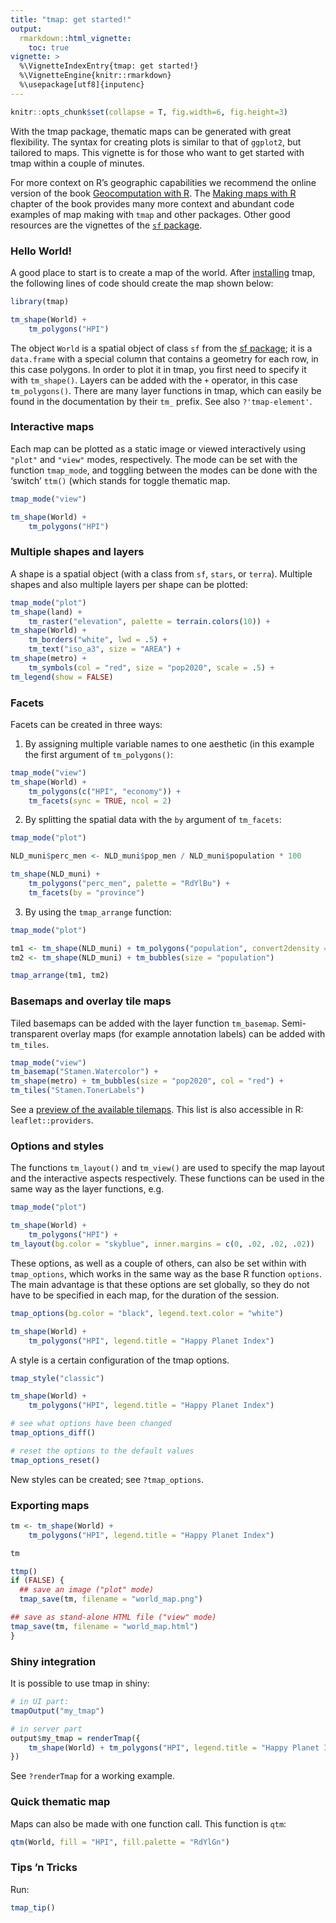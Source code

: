 ```yaml
---
title: "tmap: get started!"
output: 
  rmarkdown::html_vignette:
    toc: true
vignette: >
  %\VignetteIndexEntry{tmap: get started!}
  %\VignetteEngine{knitr::rmarkdown}
  %\usepackage[utf8]{inputenc}
---
```


```r
knitr::opts_chunk$set(collapse = T, fig.width=6, fig.height=3)
```

With the tmap package, thematic maps can be generated with great flexibility.
The syntax for creating plots is similar to that of `ggplot2`, but tailored to maps.
This vignette is for those who want to get started with tmap within a couple of minutes.

For more context on R's geographic capabilities we recommend the online version of the book [Geocomputation with R](https://r.geocompx.org/). The [Making maps with R](https://r.geocompx.org/adv-map) chapter of the book provides many more context and abundant code examples of map making with `tmap` and other packages. Other good resources are the vignettes of the [`sf` package](https://CRAN.R-project.org/package=sf/vignettes/sf1.html).


### Hello World!

A good place to start is to create a map of the world.
After [installing](https://github.com/r-tmap/tmap#installation) tmap, the following lines of code should create the map shown below:

```r
library(tmap)

tm_shape(World) +
    tm_polygons("HPI")
```

The object `World` is a spatial object of class `sf` from the [sf package](https://CRAN.R-project.org/package=sf); it is a `data.frame` with a special column that contains a geometry for each row, in this case polygons. 
In order to plot it in tmap, you first need to specify it with `tm_shape()`.
Layers can be added with the `+` operator, in this case `tm_polygons()`.
There are many layer functions in tmap, which can easily be found in the documentation by their `tm_` prefix.
See also `?'tmap-element'`.

### Interactive maps

Each map can be plotted as a static image or viewed interactively using `"plot"` and `"view"` modes, respectively.
The mode can be set with the function `tmap_mode`, and toggling between the modes can be done with the 'switch' `ttm()` (which stands for toggle thematic map.

```r
tmap_mode("view")

tm_shape(World) +
    tm_polygons("HPI")
```

### Multiple shapes and layers

A shape is a spatial object (with a class from `sf`, `stars`, or `terra`).
Multiple shapes and also multiple layers per shape can be plotted:

```r

tmap_mode("plot")
tm_shape(land) +
    tm_raster("elevation", palette = terrain.colors(10)) +
tm_shape(World) +
    tm_borders("white", lwd = .5) +
    tm_text("iso_a3", size = "AREA") +
tm_shape(metro) +
    tm_symbols(col = "red", size = "pop2020", scale = .5) +
tm_legend(show = FALSE)
```

### Facets

Facets can be created in three ways:

1. By assigning multiple variable names to one aesthetic (in this example the first argument of `tm_polygons()`:

```r
tmap_mode("view")
tm_shape(World) +
    tm_polygons(c("HPI", "economy")) +
    tm_facets(sync = TRUE, ncol = 2)
```

2. By splitting the spatial data with the `by` argument of `tm_facets`: 

```r
tmap_mode("plot")

NLD_muni$perc_men <- NLD_muni$pop_men / NLD_muni$population * 100

tm_shape(NLD_muni) +
    tm_polygons("perc_men", palette = "RdYlBu") +
    tm_facets(by = "province")
```

3. By using the `tmap_arrange` function:

```r
tmap_mode("plot")

tm1 <- tm_shape(NLD_muni) + tm_polygons("population", convert2density = TRUE)
tm2 <- tm_shape(NLD_muni) + tm_bubbles(size = "population")

tmap_arrange(tm1, tm2)
```

### Basemaps and overlay tile maps

Tiled basemaps can be added with the layer function `tm_basemap`.
Semi-transparent overlay maps (for example annotation labels) can be added with `tm_tiles`.

```r
tmap_mode("view")
tm_basemap("Stamen.Watercolor") +
tm_shape(metro) + tm_bubbles(size = "pop2020", col = "red") +
tm_tiles("Stamen.TonerLabels")
```


See a [preview of the available tilemaps](https://leaflet-extras.github.io/leaflet-providers/preview/). 
This list is also accessible in R: `leaflet::providers`.

### Options and styles

The functions `tm_layout()` and `tm_view()` are used to specify the map layout and the interactive aspects respectively.
These functions can be used in the same way as the layer functions, e.g.

```r
tmap_mode("plot")

tm_shape(World) +
    tm_polygons("HPI") +
tm_layout(bg.color = "skyblue", inner.margins = c(0, .02, .02, .02))
```

These options, as well as a couple of others, can also be set within with `tmap_options`, which works in the same way as the base R function `options`.
The main advantage is that these options are set globally, so they do not have to be specified in each map, for the duration of the session.

```r
tmap_options(bg.color = "black", legend.text.color = "white")

tm_shape(World) +
    tm_polygons("HPI", legend.title = "Happy Planet Index")
```

A style is a certain configuration of the tmap options. 

```r
tmap_style("classic")

tm_shape(World) +
    tm_polygons("HPI", legend.title = "Happy Planet Index")
```

```r
# see what options have been changed
tmap_options_diff()

# reset the options to the default values
tmap_options_reset()
```

New styles can be created; see `?tmap_options`.

### Exporting maps

```r
tm <- tm_shape(World) +
    tm_polygons("HPI", legend.title = "Happy Planet Index")

tm

ttmp()
if (FALSE) {
  ## save an image ("plot" mode)
  tmap_save(tm, filename = "world_map.png")

## save as stand-alone HTML file ("view" mode)
tmap_save(tm, filename = "world_map.html")
}

```

### Shiny integration

It is possible to use tmap in shiny:

```r
# in UI part:
tmapOutput("my_tmap")

# in server part
output$my_tmap = renderTmap({
    tm_shape(World) + tm_polygons("HPI", legend.title = "Happy Planet Index")
})
```

See `?renderTmap` for a working example.

### Quick thematic map

Maps can also be made with one function call.
This function is `qtm`:

```r
qtm(World, fill = "HPI", fill.palette = "RdYlGn")
```

### Tips 'n Tricks

Run:

```r
tmap_tip()
```
